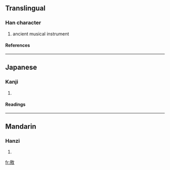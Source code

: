 ==Translingual==
===Han character===
{{Han char|rn=66|rad=攴|as=09|sn=13|four=|canj=竹尸人大 (HSOK)}}
# ancient musical instrument
====References====
{{Han ref|kx=0473.180|dkj=13286|dj=0826.180|hdz=21470.130|uh=656B|ud=25963}}
----
==Japanese==
===Kanji===
{{ja-kanji|grade=|rs=攴09}}
# {{defn|Japanese}} 
====Readings====
{{ja-readings|on=[[せく]] (seku), [[きょう]] (kyō), [[けき]] (keki), [[きゃく]] (kyaku)|kun=[[うつる]] (utsuru)}}
----
==Mandarin==
===Hanzi===
{{cmn-hanzi|pin=[[jiào]] ([[jiao4]])|wg=chiao<sup>4</sup>}}
# {{defn|Mandarin}}

[[fr:敫]]